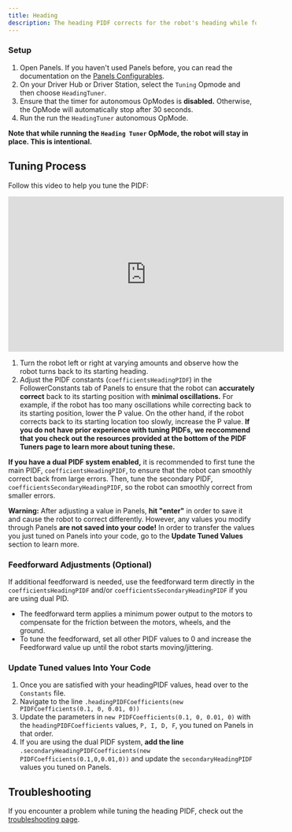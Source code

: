 ```yaml
---
title: Heading
description: The heading PIDF corrects for the robot's heading while following the path. 
---
```


### Setup 

1. Open Panels. If you haven't used Panels before, you can read the documentation on the [Panels Configurables](https://panels.bylazar.com/docs/com.bylazar.configurables/).
2. On your Driver Hub or Driver Station, select the `Tuning` Opmode and then choose `HeadingTuner`. 
3. Ensure that the timer for autonomous OpModes is **disabled.** Otherwise, the OpMode will automatically stop after 30 seconds.
4. Run the run the `HeadingTuner` autonomous OpMode.

**Note that while running the `Heading Tuner` OpMode, the robot will stay in place. This is intentional.**

## Tuning Process
Follow this video to help you tune the PIDF: 

<iframe width="560" height="315" 
src="https://www.youtube.com/embed/cJi_QOMCTmo?si=5z9Z1m5j6dFtDoyS" 
title="YouTube video player" frameBorder="0" allow="accelerometer; autoplay; 
clipboard-write; encrypted-media; gyroscope; picture-in-picture; 
web-share" referrerPolicy="strict-origin-when-cross-origin" allowFullScreen></iframe>

1. Turn the robot left or right at varying amounts and observe how the robot turns back to its starting heading. 
2. Adjust the PIDF constants (`coefficientsHeadingPIDF`) in the FollowerConstants tab of Panels to ensure that the robot can **accurately correct** back to its starting position with **minimal oscillations.** For example, if the robot has too many oscillations while correcting back to its starting position, lower the P value. On the other hand, if the robot corrects back to its starting location too slowly, increase the P value. 
**If you do not have prior experience with tuning PIDFs, we reccommend that you check out the resources provided at the bottom of the PIDF Tuners page to learn more about tuning these.**

**If you have a dual PIDF system enabled,** it is recommended to first tune the main PIDF, `coefficientsHeadingPIDF`, to ensure that the robot can smoothly correct back from large errors. Then, tune the secondary PIDF, `coefficientsSecondaryHeadingPIDF`, so the robot can smoothly correct from smaller errors. 

**Warning:** After adjusting a value in Panels, **hit "enter"** in order to save it and cause the robot to correct differently. However, any values you modify through Panels **are not saved into your code!** In order to transfer the values you just tuned on Panels into your code, go to the **Update Tuned Values** section to learn more.  

### Feedforward Adjustments (Optional)

If additional feedforward is needed, use the feedforward term directly in the `coefficientsHeadingPIDF` and/or `coefficientsSecondaryHeadingPIDF` if 
you are using dual PID.

- The feedforward term applies a minimum power output to the motors to compensate for the friction between the motors, wheels, and the ground. 
- To tune the feedforward, set all other PIDF values to 0 and increase the Feedforward value up until the robot starts moving/jittering. 

### Update Tuned values Into Your Code
1. Once you are satisfied with your headingPIDF values, head over to the `Constants` file. 
2. Navigate to the line `.headingPIDFCoefficients(new PIDFCoefficients(0.1, 0, 0.01, 0))` 
3. Update the parameters in `new PIDFCoefficients(0.1, 0, 0.01, 0)` with the `headingPIDFCoefficients` values, `P, I, D, F`, you tuned on Panels in that order. 
4. If you are using the dual PIDF system, **add the line** `.secondaryHeadingPIDFCoefficients(new PIDFCoefficients(0.1,0,0.01,0))` and update the `secondaryHeadingPIDF` values you tuned on Panels. 

## Troubleshooting
If you encounter a problem while tuning the heading PIDF, check out the [troubleshooting page](/docs/pathing/tuning/troubleshooting).
